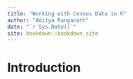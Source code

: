 ```yaml
--- 
title: "Working with Census Data in R"
author: "Aditya Ranganath"
date: "`r Sys.Date()`"
site: bookdown::bookdown_site
---
```


# Introduction
